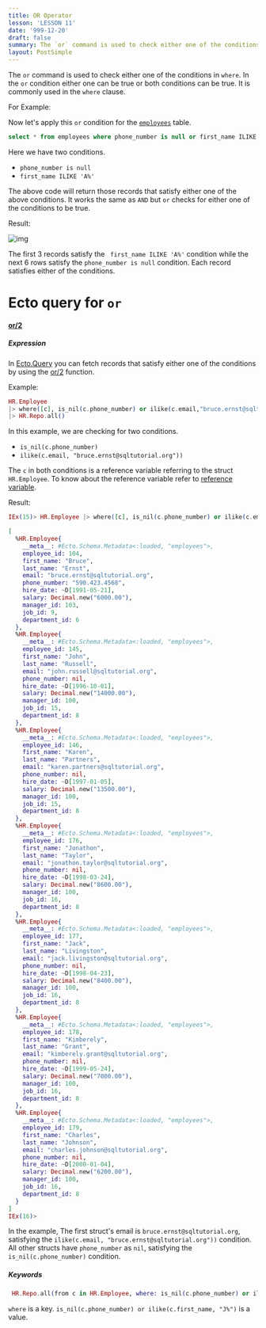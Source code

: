 ```yaml
---
title: OR Operator
lesson: 'LESSON 11'
date: '999-12-20'
draft: false
summary: The `or` command is used to check either one of the conditions in `where`. In the `or` condition either one can be true or both conditions can be true. It is commonly used in the `where` clause.
layout: PostSimple
---
```


The `or` command is used to check either one of the conditions in `where`. In the `or` condition either one can be true or both conditions can be true. It is commonly used in the `where` clause.

For Example:

Now let's apply this `or` condition for the [`employees`](01.%20Introduction) table.

``` SQL
select * from employees where phone_number is null or first_name ILIKE 'A%';
```

Here we have two conditions. 

- `phone_number is null`
- `first_name ILIKE 'A%'`

The above code will return those records that satisfy either one of the above conditions. It works the same as `AND` but `or` checks for either one of the conditions to be true.

Result:

![img](/static/images/Screenshotfrom2023-11-0316-28-18.png)

The first 3 records satisfy the ` first_name ILIKE 'A%'` condition while the next 6 rows satisfy the `phone_number is null` condition. Each record satisfies either of the conditions.

# Ecto query for  `or`

#### [or/2]( [or/2](https://hexdocs.pm/ecto/Ecto.Query.API.html#or/2))  

##### Expression

In [Ecto.Query](https://hexdocs.pm/ecto/Ecto.Query.html) you can fetch records that satisfy either one of the conditions by using the [or/2]( [or/2](https://hexdocs.pm/ecto/Ecto.Query.API.html#or/2)) function.

Example:

``` Elixir
HR.Employee 
|> where([c], is_nil(c.phone_number) or ilike(c.email,"bruce.ernst@sqltutorial.org")) 
|> HR.Repo.all()
```

In this example,  we are checking for two conditions.

- `is_nil(c.phone_number)` 
- `ilike(c.email, "bruce.ernst@sqltutorial.org"))`

The `c` in both conditions is a reference variable referring to the struct `HR.Employee`.  To know about the reference variable refer to [reference variable](02.%20Aliases%20in%20Ecto). 

Result:

``` Elixir
IEx(15)> HR.Employee |> where([c], is_nil(c.phone_number) or ilike(c.email, "bruce.ernst@sqltutorial.org")) |> HR.Repo.all()

[
  %HR.Employee{
    __meta__: #Ecto.Schema.Metadata<:loaded, "employees">,
    employee_id: 104,
    first_name: "Bruce",
    last_name: "Ernst",
    email: "bruce.ernst@sqltutorial.org",
    phone_number: "590.423.4568",
    hire_date: ~D[1991-05-21],
    salary: Decimal.new("6000.00"),
    manager_id: 103,
    job_id: 9,
    department_id: 6
  },
  %HR.Employee{
    __meta__: #Ecto.Schema.Metadata<:loaded, "employees">,
    employee_id: 145,
    first_name: "John",
    last_name: "Russell",
    email: "john.russell@sqltutorial.org",
    phone_number: nil,
    hire_date: ~D[1996-10-01],
    salary: Decimal.new("14000.00"),
    manager_id: 100,
    job_id: 15,
    department_id: 8
  },
  %HR.Employee{
    __meta__: #Ecto.Schema.Metadata<:loaded, "employees">,
    employee_id: 146,
    first_name: "Karen",
    last_name: "Partners",
    email: "karen.partners@sqltutorial.org",
    phone_number: nil,
    hire_date: ~D[1997-01-05],
    salary: Decimal.new("13500.00"),
    manager_id: 100,
    job_id: 15,
    department_id: 8
  },
  %HR.Employee{
    __meta__: #Ecto.Schema.Metadata<:loaded, "employees">,
    employee_id: 176,
    first_name: "Jonathon",
    last_name: "Taylor",
    email: "jonathon.taylor@sqltutorial.org",
    phone_number: nil,
    hire_date: ~D[1998-03-24],
    salary: Decimal.new("8600.00"),
    manager_id: 100,
    job_id: 16,
    department_id: 8
  },
  %HR.Employee{
    __meta__: #Ecto.Schema.Metadata<:loaded, "employees">,
    employee_id: 177,
    first_name: "Jack",
    last_name: "Livingston",
    email: "jack.livingston@sqltutorial.org",
    phone_number: nil,
    hire_date: ~D[1998-04-23],
    salary: Decimal.new("8400.00"),
    manager_id: 100,
    job_id: 16,
    department_id: 8
  },
  %HR.Employee{
    __meta__: #Ecto.Schema.Metadata<:loaded, "employees">,
    employee_id: 178,
    first_name: "Kimberely",
    last_name: "Grant",
    email: "kimberely.grant@sqltutorial.org",
    phone_number: nil,
    hire_date: ~D[1999-05-24],
    salary: Decimal.new("7000.00"),
    manager_id: 100,
    job_id: 16,
    department_id: 8
  },
  %HR.Employee{
    __meta__: #Ecto.Schema.Metadata<:loaded, "employees">,
    employee_id: 179,
    first_name: "Charles",
    last_name: "Johnson",
    email: "charles.johnson@sqltutorial.org",
    phone_number: nil,
    hire_date: ~D[2000-01-04],
    salary: Decimal.new("6200.00"),
    manager_id: 100,
    job_id: 16,
    department_id: 8
  }
]
IEx(16)> 
```

In the example, The first struct's email is  `bruce.ernst@sqltutorial.org`, satisfying the `ilike(c.email, "bruce.ernst@sqltutorial.org"))` condition.
All other structs have `phone_number` as `nil`,  satisfying the `is_nil(c.phone_number)` condition.

##### Keywords

``` Elixir
 HR.Repo.all(from c in HR.Employee, where: is_nil(c.phone_number) or ilike(c.first_name, "J%")) 
```

`where` is a key. `is_nil(c.phone_number) or ilike(c.first_name, "J%")` is a value.